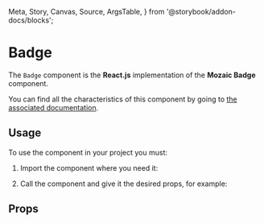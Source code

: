   Meta,
  Story,
  Canvas,
  Source,
  ArgsTable,
} from '@storybook/addon-docs/blocks';

<Meta title="Badge" component={Badge} />

# Badge

The `Badge` component is the **React.js** implementation of the **Mozaic Badge** component.

You can find all the characteristics of this component by going to [the associated documentation](https://mozaic.adeo.cloud/Components/Badge/).

## Usage

To use the component in your project you must:

1. Import the component where you need it:

<Source
  language="javascript"
  code="import { Badge } from 'bigfish-wms--mozaic-react';"
/>

2. Call the component and give it the desired props, for example:

<Canvas withSource="open">
  <Story id="badge--badge-story" />
</Canvas>


## Props

<ArgsTable of={Badge} />

